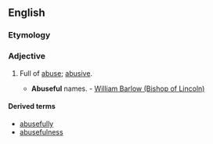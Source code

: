==English==

===Etymology===
{{suffix|abuse|ful|lang=en}}

===Adjective===
{{en-adj}}

# {{label|en|rare}} Full of [[abuse]]; [[abusive]].
#* '''Abuseful''' names. - [[w:William Barlow (Bishop of Lincoln)|William Barlow (Bishop of Lincoln)]]

====Derived terms====
* [[abusefully]]
* [[abusefulness]]